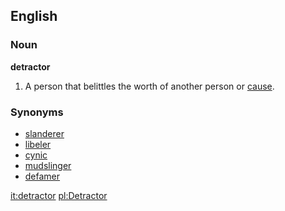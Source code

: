==English==

===Noun===
'''detractor'''
#A person that belittles the worth of another person or [[cause]].

===Synonyms===
*[[slander]]er
*[[libel]]er
*[[cynic]]
*[[mudslinger]]
*[[defamation|defamer]]

[[it:detractor]]
[[pl:Detractor]]